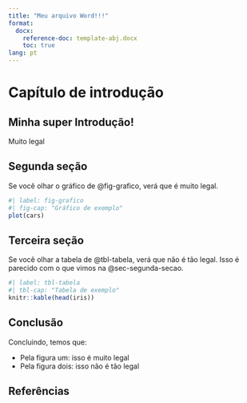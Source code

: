 ```yaml
---
title: "Meu arquivo Word!!!"
format: 
  docx:
    reference-doc: template-abj.docx
    toc: true
lang: pt
---
```


# Capítulo de introdução

## Minha super Introdução!

Muito legal

## Segunda seção {#sec-segunda-secao}

Se você olhar o gráfico de @fig-grafico, verá que é muito legal.

```r
#| label: fig-grafico
#| fig-cap: "Gráfico de exemplo"
plot(cars)
```


## Terceira seção

Se você olhar a tabela de @tbl-tabela, verá que não é tão legal. Isso é parecido com o que vimos na @sec-segunda-secao.

```r
#| label: tbl-tabela
#| tbl-cap: "Tabela de exemplo"
knitr::kable(head(iris))
```

## Conclusão

Concluindo, temos que: 

- Pela figura um: isso é muito legal
- Pela figura dois: isso não é tão legal

## Referências
